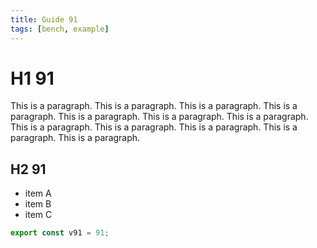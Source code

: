 ```yaml
---
title: Guide 91
tags: [bench, example]
---
```


# H1 91

This is a paragraph. This is a paragraph. This is a paragraph. This is a paragraph. This is a paragraph. This is a paragraph. This is a paragraph. This is a paragraph. This is a paragraph. This is a paragraph. This is a paragraph. This is a paragraph. 

## H2 91

- item A
- item B
- item C

```ts
export const v91 = 91;
```